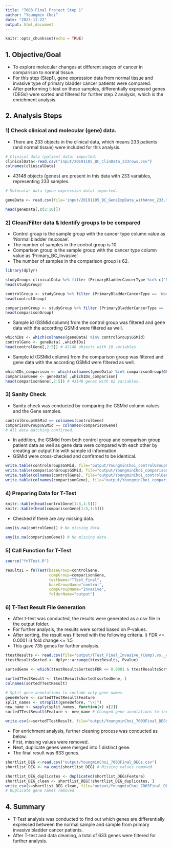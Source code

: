 ```yaml
---
title: "7003 Final Project Step 1"
author: "Youngmin Choi"
date: "2023-11-22"
output: html_document
---
```


```r
knitr::opts_chunk$set(echo = TRUE)
```

## 1. Objective/Goal
* To explore molecular changes at different stages of cancer in comparison to normal tissue.
* For this step (Step1), gene expression data from normal tissue and invasive type of primary bladder cancer patients were compared.
* After performing t-test on these samples, differentially expressed genes (DEGs) were sorted and filtered for further step 2 analysis, which is the enrichment analysis. 

## 2. Analysis Steps

### 1) Check clinical and molecular (gene) data.
* There are 233 objects in the clinical data, which means 233 patients (and normal tissue) were included for this analysis.

```r
# Clinical data (patient data) imported.
clinicalData<-read.csv("input/20191105_BC_ClinData_233rows.csv")
colnames(clinicalData)
```

* 43148 objects (genes) are present in this data with 233 variables, representing 233 samples. 

```r
# Molecular data (gene expression data) imported. 

geneData <- read.csv(file='input/20191105_BC_GeneExpData_withAnno_233.tsv', sep='\t', stringsAsFactors = F)

head(geneData[,c(2:10)])

```


### 2) Clean/Filter data & Identify groups to be compared

* Control group is the sample group with the cancer type column value as 'Normal bladder mucosae'.
* The number of samples in the control group is 10.
* Comparison group is the sample group with the cancer type column value as 'Primary_BC_Invasive'.
* The number of samples in the comparison group is 62. 

```r
library(dplyr)

studyGroup<-clinicalData %>% filter (PrimaryBladderCancerType %in% c('Normal bladder mucosae','Primary_BC_Invasive'))
head(studyGroup)

```

```r
controlGroup <- studyGroup %>% filter (PrimaryBladderCancerType == 'Normal bladder mucosae')
head(controlGroup)
```



```r
comparisonGroup <- studyGroup %>% filter (PrimaryBladderCancerType == 'Primary_BC_Invasive')
head(comparisonGroup)
```

* Sample id (GSMid column) from the control group was filtered and gene data with the according GSMid were filtered as well. 

```r
whichIDs <- which(colnames(geneData) %in% controlGroup$GSMid)
controlGene <- geneData[ ,whichIDs]
head(controlGene[,2:5]) # 43148 objects with 10 variables. 
```

* Sample id (GSMid column) from the comparison group was filtered and gene data with the according GSMid were filtered as well. 

```r
whichIDs_comparison <- which(colnames(geneData) %in% comparisonGroup$GSMid)
comparisonGene <- geneData[ ,whichIDs_comparison]
head(comparisonGene[,2:5]) # 43148 genes with 62 variables. 

```

### 3) Sanity Check

* Sanity check was conducted by comparing the GSMid column values and the Gene samples. 

```r
controlGroup$GSMid == colnames(controlGene)
comparisonGroup$GSMid == colnames(comparisonGene)
# All data matching confirmed. 
```

* In addition, the GSMid from both control group and comparison group patient data as well as gene data were compared with each other by creating an output file with sample id information.
* GSMid were cross-checked and confirmed to be identical. 

```r
write.table(controlGroup$GSMid, file="output/YoungminChoi_controlGroupGSMid.tsv", sep="\t", quote=F)
write.table(comparisonGroup$GSMid, file="output/YoungminChoi_comparisonGroupGSMid.tsv", sep="\t", quote=F)
write.table(colnames(controlGene), file="output/YoungminChoi_controlGeneGSMid.tsv", sep="\t", quote=F)
write.table(colnames(comparisonGene), file="output/YoungminChoi_comparisonGeneGSMid.tsv", sep="\t", quote=F)
```


### 4) Preparing Data for T-Test

```r
knitr::kable(head(controlGene[1:5,1:5]))
knitr::kable(head(comparisonGene[1:5,1:5]))
```

* Checked if there are any missing data. 

```r
any(is.na(controlGene)) # No missing data.

```

```r
any(is.na(comparisonGene)) # No missing data. 

```


### 5) Call Function for T-Test


```r
source("fnTTest.R")

results1 = fnTTest(baseGroup=controlGene,
                   compGroup=comparisonGene,
                   testName="TTest_Final",
                   baseGroupName="control",
                   compGroupName="Invasive",
                   folderName="output")
```


### 6) T-Test Result File Generation 

* After t-test was conducted, the results were generated as a csv file in the output folder. 
* For further analysis, the results were sorted based on P-values.
* After sorting, the result was filtered with the following criteria. i) FDR <= 0.0001 ii) fold change <= 1.5
* This gave 735 genes for further analysis. 

```r
ttestResults <- read.csv(file="output/TTest_Final_Invasive_(Comp).vs._control_(Base).TTest.csv")
ttestResultsSorted <- dplyr::arrange(ttestResults, Pvalue)

sortedGene <- which(ttestResultsSorted$FDR <= 0.0001 & ttestResultsSorted$SignedFC <= 1.5)

sortedTTestResult <- ttestResultsSorted[sortedGene, ] 
colnames(sortedTTestResult) 

# Split gene annotations to include only gene names. 
geneBefore <- sortedTTestResult$Feature
split_names <- strsplit(geneBefore, "\\|")
new_name <- sapply(split_names, function(x) x[2])
sortedTTestResult$Feature <- new_name # Changed gene annotations to include only gene names

write.csv(x=sortedTTestResult, file="output/YoungminChoi_7003Final_DEGs.csv", quote=F,  row.names=FALSE)

```


* For enrichment analysis, further cleaning process was conducted as below. 
* First, missing values were removed. 
* Next, duplicate genes were merged into 1 distinct gene. 
* The final result was 633 genes. 

```r
shortlist_DEG <-read.csv("output/YoungminChoi_7003Final_DEGs.csv")
shortlist_DEG <- na.omit(shortlist_DEG) # Missing values removed. 
```

```r
shortlist_DEG_duplicates <- duplicated(shortlist_DEG$Feature)
shortlist_DEG_clean <- shortlist_DEG[!shortlist_DEG_duplicates, ]
write.csv(x=shortlist_DEG_clean, file="output/YoungminChoi_7003Final_DEGs_clean.csv", quote=F,  row.names=FALSE)
# Duplicate gene names removed. 
```

## 4. Summary
- T-Test analysis was conducted to find out which genes are differentially expressed between the normal sample and sample from primary invasive bladder cancer patients. 
* After T-test and data cleaning, a total of 633 genes were filtered for further analysis. 
